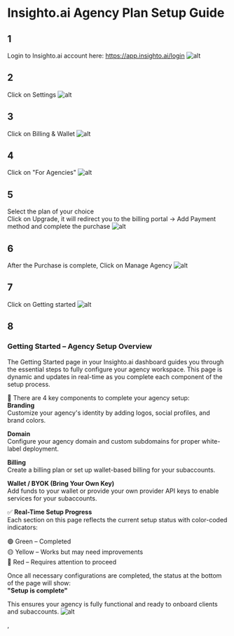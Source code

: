 # Insighto.ai Agency Plan Setup Guide

## 1  
Login to Insighto.ai account here: https://app.insighto.ai/login
![alt](images/agency/Agency1.png)
## 2  
Click on Settings
![alt](images/agency/Agency2.png)
## 3  
Click on Billing & Wallet
![alt](images/agency/Agency3.png)
## 4  
Click on "For Agencies"
![alt](images/agency/Agency4.png)
## 5  
Select the plan of your choice  
Click on Upgrade, it will redirect you to the billing portal -> Add Payment method and complete the purchase
![alt](images/agency/Agency5.png)
## 6  
After the Purchase is complete, Click on Manage Agency
![alt](images/agency/Agency6.png)
## 7  
Click on Getting started
![alt](images/agency/Agency7.png)
## 8  
### Getting Started – Agency Setup Overview

The Getting Started page in your Insighto.ai dashboard guides you through the essential steps to fully configure your agency workspace. This page is dynamic and updates in real-time as you complete each component of the setup process.

🔧 There are 4 key components to complete your agency setup:  
**Branding**  
Customize your agency's identity by adding logos, social profiles, and brand colors.

**Domain**  
Configure your agency domain and custom subdomains for proper white-label deployment.

**Billing**  
Create a billing plan or set up wallet-based billing for your subaccounts.

**Wallet / BYOK (Bring Your Own Key)**  
Add funds to your wallet or provide your own provider API keys to enable services for your subaccounts.

✅ **Real-Time Setup Progress**  
Each section on this page reflects the current setup status with color-coded indicators:

🟢 Green – Completed  
🟡 Yellow – Works but may need improvements  
🔴 Red – Requires attention to proceed

Once all necessary configurations are completed, the status at the bottom of the page will show:  
**"Setup is complete"**

This ensures your agency is fully functional and ready to onboard clients and subaccounts.
![alt](images/agency/Agency8.png)

,